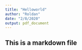 ```yaml
---
title: "Helloworld"
author: "Roldan"
date: "2/8/2020"
output: pdf_document
---
```


## This is a markdown file
